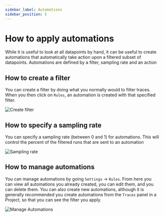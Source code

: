 ```yaml
---
sidebar_label: Automations
sidebar_position: 5
---
```


# How to apply automations

While it is useful to look at all datapoints by hand, it can be useful to create automations that automatically take action upon a filtered subset of datapoints.
Automations are defined by a filter, sampling rate and an action

## How to create a filter

You can create a filter by doing what you normally would to filter traces. When you then click on `Rules`, an automation is created with that specified filter.

![Create filter](../static/filter_rule.png)

## How to specify a sampling rate

You can specify a sampling rate (between 0 and 1) for automations. This will control the percent of the filtered runs that are sent to an automation

![Sampling rate](../static/automations.png)

## How to manage automations

You can manage automations by going `Settings` -> `Rules`. From here you can view all automations you already created, you can edit them, and you can delete them.
You can also create new automations, although it is generally recommended you create automations from the `Traces` panel in a Project, so that you can see the filter you apply.

![Manage Automations](../static/manage_automations.png)

